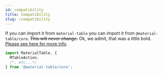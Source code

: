 ```yaml
---
id: compatibility
title: Compatibility
slug: /compatibility
---
```


If you can import it from `material-table` you can import it from `@material-table/core`. ~~This will never change.~~ Ok, we admit, that was a little bold. [Please see here for more info](breaking-changes).

```javascript
import MaterialTable, { 
  MTableAction, 
  /*, etc...*/ 
} from '@material-table/core';
```
